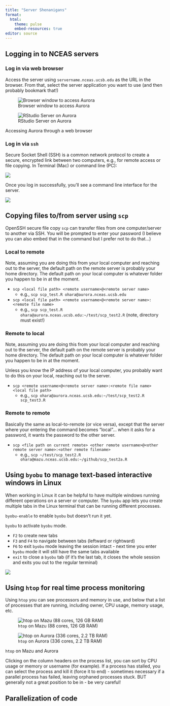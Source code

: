 ```yaml
---
title: "Server Shenanigans"
format: 
  html:
    theme: pulse
    embed-resources: true
editor: source
---
```


## Logging in to NCEAS servers

:::{.panel-tabset}

### Log in via web browser

Access the server using `servername.nceas.ucsb.edu` as the URL in the browser.  From that, select the server application you want to use (and then probably bookmark that!)

::: {#fig-htop layout-ncol=2}

![Browser window to access Aurora](img/aurora_web.png){#fig-auroraweb .lightbox}

![RStudio Server on Aurora](img/aurora_web_rstudio.png){#fig-aurorawebrstudio .lightbox}

Accessing Aurora through a web browser
:::



### Log in via `ssh`

Secure Socket Shell (SSH) is a common network protocol to create a secure, encrypted link between two computers, e.g., for remote access or file copying. In Terminal (Mac) or command line (PC):

![](img/ssh_windows.png)

Once you log in successfully, you'll see a command line interface for the server.

![](img/aurora_linux.png)

:::

## Copying files to/from server using `scp`

OpenSSH secure file copy `scp` can transfer files from one computer/server to another via SSH.  You will be prompted to enter your password (I believe you can also embed that in the command but I prefer not to do that...)

:::{.panel-tabset}

### Local to remote

Note, assuming you are doing this from your local computer and reaching out to the server, the default path on the remote server is probably your home directory.  The default path on your local computer is whatever folder you happen to be in at the moment.

* `scp <local file path> <remote username>@<remote server name>`
    * e.g., `scp scp_test.R ohara@aurora.nceas.ucsb.edu`
* `scp <local file path> <remote username>@<remote server name>:<remote file name>`
    * e.g., `scp scp_test.R ohara@aurora.nceas.ucsb.edu:~/test/scp_test2.R` (note, directory must exist!)
    
### Remote to local

Note, assuming you are doing this from your local computer and reaching out to the server, the default path on the remote server is probably your home directory.  The default path on your local computer is whatever folder you happen to be in at the moment.  

Unless you know the IP address of your local computer, you probably want to do this  on your local, reaching out to the server.

* `scp <remote username>@<remote server name>:<remote file name> <local file path>`
    * e.g., `scp ohara@aurora.nceas.ucsb.edu:~/test/scp_test2.R scp_test3.R`

### Remote to remote

Basically the same as local-to-remote (or vice versa), except that the server where your entering the command becomes "local"...  when it asks for a password, it wants the password to the other server.

* `scp <file path on current remote> <other remote username>@<other remote server name>:<other remote filename>`
    * e.g., `scp ~/test/scp_test2.R ohara@mazu.nceas.ucsb.edu:~/github/scp_test2a.R`

:::

## Using `byobu` to manage text-based interactive windows in Linux

When working in Linux it can be helpful to have multiple windows running different operations on a server or computer. The `byobu` app lets you create multiple tabs in the Linux terminal that can be running different processes.

`byobu-enable` to enable `byobu` but doesn't run it yet.

`byobu` to activate `byobu` mode.

-   `F2` to create new tabs
-   `F3` and `F4` to navigate between tabs (leftward or rightward)
-   `F6` to exit `byobu` mode leaving the session intact - next time you enter `byobu` mode it will still have the same tabs available
-   `exit` to close a `byobu` tab (if it's the last tab, it closes the whole session and exits you out to the regular terminal)

![](img/byobu_aurora.png)

## Using `htop` for real time process monitoring

Using `htop` you can see processors and memory in use, and below that a list of processes that are running, including owner, CPU usage, memory usage, etc.

::: {#fig-htop layout-ncol=2}

![`htop` on Mazu (88 cores, 126 GB RAM)](img/htop_mazu.png){#fig-mazu .lightbox}

![`htop` on Aurora (336 cores, 2.2 TB RAM)](img/htop_aurora.png){#fig-aurora .lightbox}

`htop` on Mazu and Aurora
:::

Clicking on the column headers on the process list, you can sort by CPU usage or memory or username (for example). If a process has stalled, you can select the process and kill it (force it to end) - sometimes necessary if a parallel process has failed, leaving orphaned processes stuck. BUT generally not a great position to be in - be very careful!

## Parallelization of code

